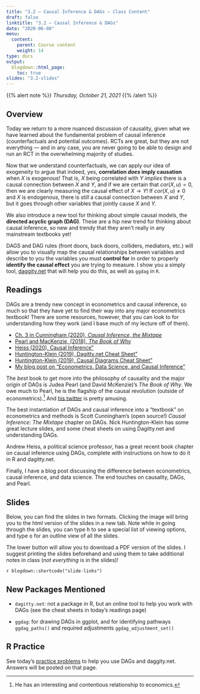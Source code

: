 ```yaml
---
title: "3.2 — Causal Inference & DAGs — Class Content"
draft: false
linktitle: "3.2 — Causal Inference & DAGs"
date: "2020-06-08"
menu:
  content:
    parent: Course content
    weight: 14
type: docs
output:
  blogdown::html_page:
    toc: true
slides: "3.2-slides"
---
```


{{% alert note %}}
*Thursday, October 21, 2021*
{{% /alert %}}

## <i class="fas fa-info-circle fa-lg"></i> Overview

Today we return to a more nuanced discussion of causality, given what we have learned about the fundamental problem of causal inference (counterfactuals and potential outcomes). RCTs are great, but they are not everything — and in any case, you are never going to be able to design and run an RCT in the overwhelming majority of studies.

Now that we understand counterfactuals, we can apply our idea of exogeneity to argue that indeed, yes, **correlation _does_ imply causation** when $X$ is exogenous! That is, $X$ being correlated with $Y$ *implies* there is a causal connection between $X$ and $Y$, and if we are certain that $cor(X,u)=0$, then we are clearly measuring the causal effect of $X \rightarrow Y$! If $cor(X,u) \neq 0$ and $X$ is endogenous, there is *still* a causal connection between $X$ and $Y$, but it goes through other variables that jointly cause $X$ and $Y$.

We also introduce a new tool for thinking about simple causal models, the **directed acyclic graph (DAG)**. These are a hip new trend for thinking about causal inference, so new and trendy that they aren’t really in any mainstream textbooks yet!

DAGS and DAG rules (front doors, back doors, colliders, mediators, etc.) will allow you to visually map the causal relationships between variables and describe to you the variables you must **control for** in order to properly **identify the causal effect** you are trying to measure. I show you a simply tool, [daggity.net](https://dagitty.net) that will help you do this, as well as `ggdag` in `R`.

## <i class="fas fa-book-reader fa-lg"></i> Readings

DAGs are a trendy new concept in econometrics and causal inference, so much so that they have yet to find their way into any major econometrics textbook! There are some resources, however, that you can look to for understanding how they work (and I base much of my lecture off of them).

- [<i class="fas fa-file-pdf"></i> Ch. 3 in Cunningham (2020), *Causal Inference, the Mixtape*](http://scunning.com/causalinference_norap.pdf#chapter*.38)
- [<i class="fas fa-book"></i> Pearl and MacKenzie, (2018), *The Book of Why*](https://www.amazon.com/Book-Why-Science-Cause-Effect/dp/046509760X)
- [<i class="fas fa-external-link-square-alt"></i> Heiss (2020), Causal Inference"](https://github.com/andrewheiss/heiss-causal-inference/blob/master/10-causal-inference.pdf)
- [<i class="fas fa-external-link-square-alt"></i> Huntington-Klein (2019), Dagitty.net Cheat Sheet"](https://nickch-k.github.io/introcausality/Cheat%20Sheets/Dagitty_Cheat_Sheet.pdf)
- [<i class="fas fa-external-link-square-alt"></i> Huntington-Klein (2019), Causal Diagrams Cheat Sheet"](https://nickch-k.github.io/introcausality/Cheat%20Sheets/Causal_Diagrams_Cheat_Sheet.pdf)
- [<i class="fas fa-external-link-square-alt"></i> My blog post on "Econometrics, Data Science, and Causal Inference"](https://ryansafner.com/post/econometrics-data-science-and-causal-inference/)

The *best* book to get more into the philosophy of causality and the major origin of DAGs is Judea Pearl (and David McKenzie)'s *The Book of Why*. We owe much to Pearl, he is the flagship of the causal revolution (outside of econometrics).^[He has an interesting and contentious relationship to economics.] And [his twitter](https://twitter.com/yudapearl) is pretty amusing.

The best instantiation of DAGs and causal inference into a "textbook" on econometrics and methods is Scott Cunningham's (open source!) *Causal Inference: The Mixtape* chapter on DAGs. Nick Huntington-Klein has some great lecture slides, and some cheat sheets on using Dagitty.net and understanding DAGs.

Andrew Heiss, a political science professor, has a great recent book chapter on causal inference using DAGs, complete with instructions on how to do it in R and dagitty.net.

Finally, I have a blog post discussing the difference between econometrics, causal inference, and data science. The end touches on causality, DAGs, and Pearl.

## <i class="fas fa-chalkboard-teacher"></i> Slides

Below, you can find the slides in two formats. Clicking the image will bring you to the html version of the slides in a new tab. Note while in going through the slides, you can type <kbd>h</kbd> to see a special list of viewing options, and type <kbd>o</kbd> for an outline view of all the slides.

The lower button will allow you to download a PDF version of the slides. I suggest printing the slides beforehand and using them to take additional notes in class (*not everything* is in the slides)!

`r blogdown::shortcode("slide-links")`

## New Packages Mentioned

- `dagitty.net`: not a package in R, but an online tool to help you work with DAGs (see the cheat sheets in today’s readings page)

- `ggdag`: for drawing DAGs in ggplot, and for identifying pathways `ggdag_paths()` and required adjustments `ggdag_adjustment_set()`

## <i class="fas fa-registered"></i> R Practice

See today’s [practice problems](/r/3.2-r) to help you use DAGs and daggity.net. Answers will be posted on that page.
